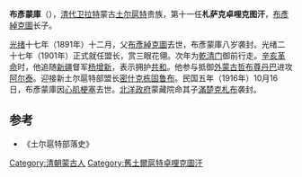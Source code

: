 '''布彥蒙庫'''（{{bd|1883年||1916年|10月16日|catIdx=B}}），[[清代|清代]][[卫拉特|卫拉特]]蒙古[[土尔扈特|土尔扈特]]贵族，第十一任'''札萨克卓哩克图汗'''，[[布彥綽克圖|布彥綽克圖]]长子。

[[光绪|光绪]]十七年（1891年）十二月，父[[布彥綽克圖|布彥綽克圖]]去世，布彥蒙庫八岁袭封。光绪二十七年（1901年）正式就任盟长，赏三眼花翎。次年为[[乾清门|乾清门]]御前行走。[[辛亥革命|辛亥革命]]时，他追随[[新疆|新疆]]督军[[杨增新|杨增新]]，表示拥护[[共和|共和]]。他参与抵御[[外蒙古|外蒙古]][[哲布尊丹巴|哲布尊丹巴]]进攻[[阿尔泰|阿尔泰]]。迎接新土尔扈特部盟长[[密什克栋固鲁布|密什克栋固鲁布]]。民国五年（1916年）10月16日，布彥蒙庫因[[心肌梗塞|心肌梗塞]]去世。[[北洋政府|北洋政府]]蒙藏院命其子[[滿楚克札布|滿楚克札布]]袭封。

{{start box}}
{{s-before|[[布彥綽克圖|布彥綽克圖]]}}
{{s-title|札萨克卓哩克图汗<br />[[旧土尔扈特部|旧土尔扈特部]]乌讷恩素珠克图盟盟长|1891年－1916年}}
{{s-after|[[滿楚克札布|滿楚克札布]]}}
{{end box}}

==参考==
*《土尔扈特部落史》

[[Category:清朝蒙古人|Category:清朝蒙古人]]
[[Category:舊土爾扈特卓哩克圖汗|Category:舊土爾扈特卓哩克圖汗]]